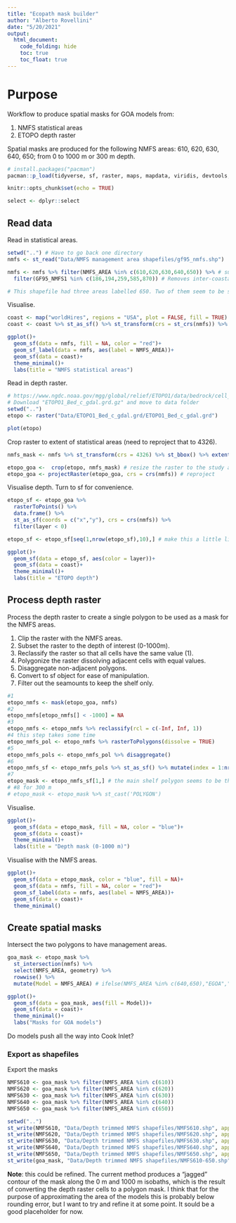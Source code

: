 ```yaml
---
title: "Ecopath mask builder"
author: "Alberto Rovellini"
date: "5/20/2021"
output: 
  html_document:
    code_folding: hide
    toc: true
    toc_float: true
---
```


# Purpose

Workflow to produce spatial masks for GOA models from:

1. NMFS statistical areas
2. ETOPO depth raster

Spatial masks are produced for the following NMFS areas: 610, 620, 630, 640, 650; from 0 to 1000 m or 300 m depth.


```r
# install.packages("pacman")
pacman::p_load(tidyverse, sf, raster, maps, mapdata, viridis, devtools, rgdal, rgeos)
```

```r
knitr::opts_chunk$set(echo = TRUE)
```

```r
select <- dplyr::select
```

## Read data

Read in statistical areas.
```r
setwd("..") # Have to go back one directory
nmfs <- st_read("Data/NMFS management area shapefiles/gf95_nmfs.shp")
```

```r
nmfs <- nmfs %>% filter(NMFS_AREA %in% c(610,620,630,640,650)) %>% # subset to 610-650
  filter(GF95_NMFS1 %in% c(186,194,259,585,870)) # Removes inter-coastal in SE AK

# This shapefile had three areas labelled 650. Two of them seem to be smaller than the rest, so removed.
```

Visualise.
```r
coast <- map("worldHires", regions = "USA", plot = FALSE, fill = TRUE)
coast <- coast %>% st_as_sf() %>% st_transform(crs = st_crs(nmfs)) %>% st_crop(st_bbox(nmfs))

ggplot()+
  geom_sf(data = nmfs, fill = NA, color = "red")+
  geom_sf_label(data = nmfs, aes(label = NMFS_AREA))+
  geom_sf(data = coast)+
  theme_minimal()+
  labs(title = "NMFS statistical areas")
```


Read in depth raster.
```r
# https://www.ngdc.noaa.gov/mgg/global/relief/ETOPO1/data/bedrock/cell_registered/netcdf/
# Download "ETOPO1_Bed_c_gdal.grd.gz" and move to data folder
setwd("..")
etopo <- raster("Data/ETOPO1_Bed_c_gdal.grd/ETOPO1_Bed_c_gdal.grd")

plot(etopo)
```

Crop raster to extent of statistical areas (need to reproject that to 4326).
```r
nmfs_mask <- nmfs %>% st_transform(crs = 4326) %>% st_bbox() %>% extent() # get extent in 4326

etopo_goa <-  crop(etopo, nmfs_mask) # resize the raster to the study area
etopo_goa <- projectRaster(etopo_goa, crs = crs(nmfs)) # reproject
```

Visualise depth. Turn to sf for convenience.
```r
etopo_sf <- etopo_goa %>% 
  rasterToPoints() %>% 
  data.frame() %>% 
  st_as_sf(coords = c("x","y"), crs = crs(nmfs)) %>% 
  filter(layer < 0)

etopo_sf <- etopo_sf[seq(1,nrow(etopo_sf),10),] # make this a little lighter for plotting

ggplot()+
  geom_sf(data = etopo_sf, aes(color = layer))+
  geom_sf(data = coast)+
  theme_minimal()+
  labs(title = "ETOPO depth")
```

## Process depth raster

Process the depth raster to create a single polygon to be used as a mask for the NMFS areas. 

1. Clip the raster with the NMFS areas.
2. Subset the raster to the depth of interest (0-1000m).
3. Reclassify the raster so that all cells have the same value (1).
4. Polygonize the raster dissolving adjacent cells with equal values.
5. Disaggregate non-adjacent polygons.
6. Convert to sf object for ease of manipulation.
7. Filter out the seamounts to keep the shelf only.
```r
#1
etopo_nmfs <- mask(etopo_goa, nmfs)
#2
etopo_nmfs[etopo_nmfs[] < -1000] = NA
#3
etopo_nmfs <- etopo_nmfs %>% reclassify(rcl = c(-Inf, Inf, 1))
#4 this step takes some time
etopo_nmfs_pol <- etopo_nmfs %>% rasterToPolygons(dissolve = TRUE)
#5
etopo_nmfs_pols <- etopo_nmfs_pol %>% disaggregate()
#6
etopo_nmfs_sf <- etopo_nmfs_pols %>% st_as_sf() %>% mutate(index = 1:nrow(.))
#7
etopo_mask <- etopo_nmfs_sf[1,] # the main shelf polygon seems to be the first row
# #8 for 300 m
# etopo_mask <- etopo_mask %>% st_cast('POLYGON')
```

Visualise.
```r
ggplot()+
  geom_sf(data = etopo_mask, fill = NA, color = "blue")+
  geom_sf(data = coast)+
  theme_minimal()+
  labs(title = "Depth mask (0-1000 m)")
```

Visualise with the NMFS areas.
```r
ggplot()+
  geom_sf(data = etopo_mask, color = "blue", fill = NA)+
  geom_sf(data = nmfs, fill = NA, color = "red")+
  geom_sf_label(data = nmfs, aes(label = NMFS_AREA))+
  geom_sf(data = coast)+
  theme_minimal()
```

## Create spatial masks

Intersect the two polygons to have management areas.
```r
goa_mask <- etopo_mask %>% 
  st_intersection(nmfs) %>% 
  select(NMFS_AREA, geometry) %>%
  rowwise() %>%
  mutate(Model = NMFS_AREA) # ifelse(NMFS_AREA %in% c(640,650),"EGOA","WGOA")

ggplot()+
  geom_sf(data = goa_mask, aes(fill = Model))+
  geom_sf(data = coast)+
  theme_minimal()+
  labs("Masks for GOA models")
```
Do models push all the way into Cook Inlet?

### Export as shapefiles

Export the masks
```r
NMFS610 <- goa_mask %>% filter(NMFS_AREA %in% c(610))
NMFS620 <- goa_mask %>% filter(NMFS_AREA %in% c(620))
NMFS630 <- goa_mask %>% filter(NMFS_AREA %in% c(630))
NMFS640 <- goa_mask %>% filter(NMFS_AREA %in% c(640))
NMFS650 <- goa_mask %>% filter(NMFS_AREA %in% c(650))

setwd("..")
st_write(NMFS610, "Data/Depth trimmed NMFS shapefiles/NMFS610.shp", append = FALSE)
st_write(NMFS620, "Data/Depth trimmed NMFS shapefiles/NMFS620.shp", append = FALSE)
st_write(NMFS630, "Data/Depth trimmed NMFS shapefiles/NMFS630.shp", append = FALSE)
st_write(NMFS640, "Data/Depth trimmed NMFS shapefiles/NMFS640.shp", append = FALSE)
st_write(NMFS650, "Data/Depth trimmed NMFS shapefiles/NMFS650.shp", append = FALSE)
st_write(goa_mask, "Data/Depth trimmed NMFS shapefiles/NMFS610-650.shp", append = FALSE)
```



**Note**: this could be refined. The current method produces a "jagged" contour of the mask along the 0 m and 1000 m isobaths, which is the result of converting the depth raster cells to a polygon mask. I think that for the purpose of approximating the area of the models this is probably below rounding error, but I want to try and refine it at some point. It sould be a good placeholder for now.